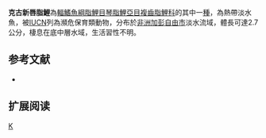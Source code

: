 {{Speciesbox 
| genus = Neolebias
| species = kerguennae
| status = NE
| status_system = IUCN3.1
| authority =  [[Daget|Daget]], 1980
| synonyms = 
}}
'''克古新唇脂鯉'''為[[輻鰭魚綱|輻鰭魚綱]][[脂鯉目|脂鯉目]][[琴脂鯉亞目|琴脂鯉亞目]][[複齒脂鯉科|複齒脂鯉科]]的其中一[[種|種]]，為熱帶淡水魚，被[[IUCN|IUCN]]列為瀕危保育類動物，分布於[[非洲|非洲]][[加彭|加彭]][[自由市|自由市]]淡水流域，體長可達2.7公分，棲息在底中層水域，生活習性不明。

==参考文献==
{{refbegin}}
*{{FishBase_species|genus=Neolebias|species=kerguennae|year=2014|month=2}}
{{refend}}

== 扩展阅读 ==
{{refbegin}}
{{wikispecies-inline|Neolebias kerguennae|克古新唇脂鯉}}
{{refend}}

{{Taxonbar|from=Q5486999}}

[[Category:新唇脂鯉屬|K]]


{{魚類小作品}}